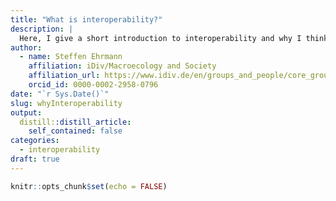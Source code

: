 ```yaml
---
title: "What is interoperability?"
description: |
  Here, I give a short introduction to interoperability and why I think we should make an effort for it.
author:
  - name: Steffen Ehrmann
    affiliation: iDiv/Macroecology and Society
    affiliation_url: https://www.idiv.de/en/groups_and_people/core_groups/macroecosocial.html
    orcid_id: 0000-0002-2958-0796
date: "`r Sys.Date()`"
slug: whyInteroperability
output:
  distill::distill_article:
    self_contained: false
categories:
  - interoperability
draft: true
---
```



```r
knitr::opts_chunk$set(echo = FALSE)
```




